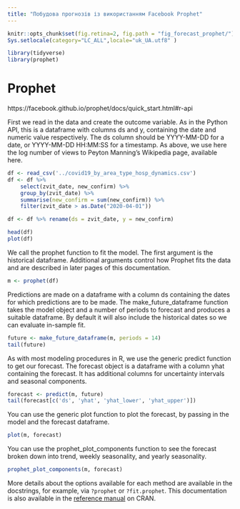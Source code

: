 ```yaml
---
title: "Побудова прогнозів із використанням Facebook Prophet"
---
```


```r
knitr::opts_chunk$set(fig.retina=2, fig.path = "fig_forecast_prophet/")
Sys.setlocale(category="LC_ALL",locale="uk_UA.utf8" )
```


```r
library(tidyverse)
library(prophet)


```

# Prophet

https://facebook.github.io/prophet/docs/quick_start.html#r-api

First we read in the data and create the outcome variable. As in the
Python API, this is a dataframe with columns ds and y, containing the
date and numeric value respectively. The ds column should be
YYYY-MM-DD for a date, or YYYY-MM-DD HH:MM:SS for a timestamp. As
above, we use here the log number of views to Peyton Manning’s
Wikipedia page, available here.

```r
df <- read_csv('../covid19_by_area_type_hosp_dynamics.csv')
df <- df %>%
    select(zvit_date, new_confirm) %>%
    group_by(zvit_date) %>%
    summarise(new_confirm = sum(new_confirm)) %>%
    filter(zvit_date > as.Date("2020-04-01"))

df <- df %>% rename(ds = zvit_date, y = new_confirm)

head(df)
plot(df)
```

We call the prophet function to fit the model. The first argument is
the historical dataframe. Additional arguments control how Prophet
fits the data and are described in later pages of this documentation.

```r
m <- prophet(df)
```

Predictions are made on a dataframe with a column ds containing the
dates for which predictions are to be made. The make_future_dataframe
function takes the model object and a number of periods to forecast
and produces a suitable dataframe. By default it will also include the
historical dates so we can evaluate in-sample fit.


```r
future <- make_future_dataframe(m, periods = 14)
tail(future)
```

As with most modeling procedures in R, we use the generic predict
function to get our forecast. The forecast object is a dataframe with
a column yhat containing the forecast. It has additional columns for
uncertainty intervals and seasonal components.

```r
forecast <- predict(m, future)
tail(forecast[c('ds', 'yhat', 'yhat_lower', 'yhat_upper')])
```

You can use the generic plot function to plot the forecast, by passing
in the model and the forecast dataframe.

```r
plot(m, forecast)
```

You can use the prophet_plot_components function to see the forecast
broken down into trend, weekly seasonality, and yearly seasonality.

```r
prophet_plot_components(m, forecast)
```

More details about the options available for each method are available
in the docstrings, for example, via `?prophet` or `?fit.prophet`. This
documentation is also available in the [reference
manual](https://cran.r-project.org/web/packages/prophet/prophet.pdf)
on CRAN.

